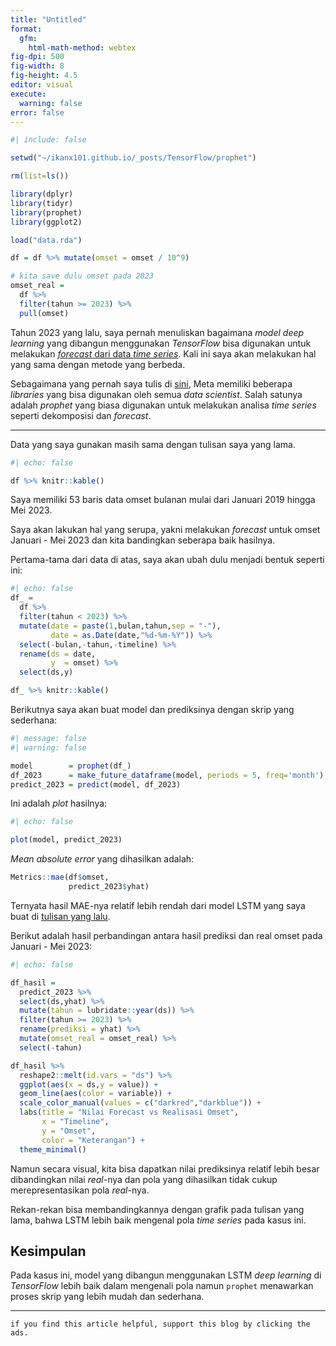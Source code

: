 ```yaml
---
title: "Untitled"
format:
  gfm:
    html-math-method: webtex
fig-dpi: 500
fig-width: 8
fig-height: 4.5
editor: visual
execute:
  warning: false
error: false
---
```


```r
#| include: false

setwd("~/ikanx101.github.io/_posts/TensorFlow/prophet")

rm(list=ls())

library(dplyr)
library(tidyr)
library(prophet)
library(ggplot2)

load("data.rda")

df = df %>% mutate(omset = omset / 10^9)

# kita save dulu omset pada 2023
omset_real = 
  df %>% 
  filter(tahun >= 2023) %>% 
  pull(omset)

```

Tahun 2023 yang lalu, saya pernah menuliskan bagaimana _model deep learning_ yang dibangun menggunakan _TensorFlow_ bisa digunakan untuk melakukan [_forecast_ dari data _time series_](https://ikanx101.com/blog/keras-forecast/). Kali ini saya akan melakukan hal yang sama dengan metode yang berbeda.

Sebagaimana yang pernah saya tulis di [sini](https://ikanx101.com/blog/meta-rob1n/), Meta memiliki beberapa _libraries_ yang bisa digunakan oleh semua _data scientist_. Salah satunya adalah _prophet_ yang biasa digunakan untuk melakukan analisa _time series_ seperti dekomposisi dan _forecast_.

---

Data yang saya gunakan masih sama dengan tulisan saya yang lama.

```r
#| echo: false

df %>% knitr::kable()
```

Saya memiliki 53 baris data omset bulanan mulai dari Januari 2019 hingga Mei 2023.

Saya akan lakukan hal yang serupa, yakni melakukan _forecast_ untuk omset Januari - Mei 2023 dan kita bandingkan seberapa baik hasilnya.


Pertama-tama dari data di atas, saya akan ubah dulu menjadi bentuk seperti ini:

```r
#| echo: false
df_ = 
  df %>% 
  filter(tahun < 2023) %>% 
  mutate(date = paste(1,bulan,tahun,sep = "-"),
         date = as.Date(date,"%d-%m-%Y")) %>% 
  select(-bulan,-tahun,-timeline) %>% 
  rename(ds = date,
         y  = omset) %>%   
  select(ds,y)

df_ %>% knitr::kable()
```

Berikutnya saya akan buat model dan prediksinya dengan skrip yang sederhana:

```r
#| message: false
#| warning: false

model        = prophet(df_)
df_2023      = make_future_dataframe(model, periods = 5, freq='month')
predict_2023 = predict(model, df_2023)
```

Ini adalah _plot_ hasilnya:

```r
#| echo: false

plot(model, predict_2023)
```

_Mean absolute error_ yang dihasilkan adalah:

```r
Metrics::mae(df$omset,
             predict_2023$yhat)
```

Ternyata hasil MAE-nya relatif lebih rendah dari model LSTM yang saya buat di [tulisan yang lalu](https://ikanx101.com/blog/keras-forecast/).

Berikut adalah hasil perbandingan antara hasil prediksi dan real omset pada Januari - Mei 2023:

```r
#| echo: false

df_hasil = 
  predict_2023 %>% 
  select(ds,yhat) %>% 
  mutate(tahun = lubridate::year(ds)) %>% 
  filter(tahun >= 2023) %>% 
  rename(prediksi = yhat) %>% 
  mutate(omset_real = omset_real) %>% 
  select(-tahun)

df_hasil %>% 
  reshape2::melt(id.vars = "ds") %>% 
  ggplot(aes(x = ds,y = value)) +
  geom_line(aes(color = variable)) +
  scale_color_manual(values = c("darkred","darkblue")) +
  labs(title = "Nilai Forecast vs Realisasi Omset",
       x = "Timeline",
       y = "Omset",
       color = "Keterangan") +
  theme_minimal()
```

Namun secara visual, kita bisa dapatkan nilai prediksinya relatif lebih besar dibandingkan nilai _real_-nya dan pola yang dihasilkan tidak cukup merepresentasikan pola _real_-nya.

Rekan-rekan bisa membandingkannya dengan grafik pada tulisan yang lama, bahwa LSTM lebih baik mengenal pola _time series_ pada kasus ini.

## Kesimpulan

Pada kasus ini, model yang dibangun menggunakan LSTM _deep learning_ di _TensorFlow_ lebih baik dalam mengenali pola namun `prophet` menawarkan proses skrip yang lebih mudah dan sederhana.


---
  
`if you find this article helpful, support this blog by clicking the ads.`
